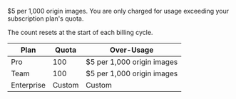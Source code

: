$5 per 1,000 origin images. You are only charged for usage exceeding your subscription plan's quota.

<Admonition type="note">

  The count resets at the start of each billing cycle.

</Admonition>

| Plan       | Quota  | Over-Usage                 |
| ---------- | ------ | -------------------------- |
| Pro        | 100    | $5 per 1,000 origin images |
| Team       | 100    | $5 per 1,000 origin images |
| Enterprise | Custom | Custom                     |